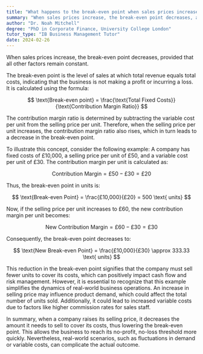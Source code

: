 ```yaml
---
title: "What happens to the break-even point when sales prices increase?"
summary: "When sales prices increase, the break-even point decreases, assuming all other factors remain constant."
author: "Dr. Noah Mitchell"
degree: "PhD in Corporate Finance, University College London"
tutor_type: "IB Business Management Tutor"
date: 2024-02-26
---
```


When sales prices increase, the break-even point decreases, provided that all other factors remain constant.

The break-even point is the level of sales at which total revenue equals total costs, indicating that the business is not making a profit or incurring a loss. It is calculated using the formula:

$$
\text{Break-even point} = \frac{\text{Total Fixed Costs}}{\text{Contribution Margin Ratio}}
$$

The contribution margin ratio is determined by subtracting the variable cost per unit from the selling price per unit. Therefore, when the selling price per unit increases, the contribution margin ratio also rises, which in turn leads to a decrease in the break-even point.

To illustrate this concept, consider the following example: A company has fixed costs of £10,000, a selling price per unit of £50, and a variable cost per unit of £30. The contribution margin per unit is calculated as:

$$
\text{Contribution Margin} = £50 - £30 = £20
$$

Thus, the break-even point in units is:

$$
\text{Break-even Point} = \frac{£10,000}{£20} = 500 \text{ units}
$$

Now, if the selling price per unit increases to £60, the new contribution margin per unit becomes:

$$
\text{New Contribution Margin} = £60 - £30 = £30
$$

Consequently, the break-even point decreases to:

$$
\text{New Break-even Point} = \frac{£10,000}{£30} \approx 333.33 \text{ units}
$$

This reduction in the break-even point signifies that the company must sell fewer units to cover its costs, which can positively impact cash flow and risk management. However, it is essential to recognize that this example simplifies the dynamics of real-world business operations. An increase in selling price may influence product demand, which could affect the total number of units sold. Additionally, it could lead to increased variable costs due to factors like higher commission rates for sales staff.

In summary, when a company raises its selling price, it decreases the amount it needs to sell to cover its costs, thus lowering the break-even point. This allows the business to reach its no-profit, no-loss threshold more quickly. Nevertheless, real-world scenarios, such as fluctuations in demand or variable costs, can complicate the actual outcome.
    